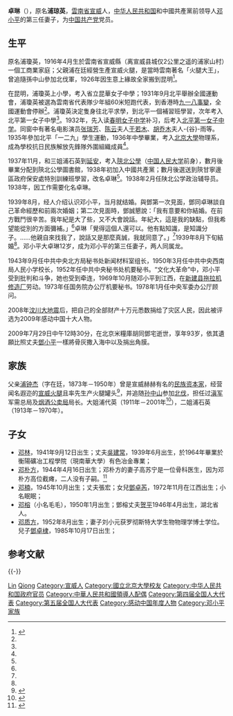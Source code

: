 {{Infobox_officeholder
| name = <span style="font-size:larger;">卓琳</span>
| image name = Madame Zhuo Lin during the Sino-American signing ceremony. - NARA - 183287 (cropped).tif
| width =  200px
| now =
| period = 
| now2 = 
| period2 = 
| Sex = 女
| different name =
| party = {{中国共产党|22px}}
| Native place = [[云南|云南]][[宣威|宣威]]
| date of birth = {{birth date|1916|4|6}}
| place of birth = {{CHN-1912}}[[云南省_(中华民國)|云南省]][[宣威市|宣威縣]]
| date of death = {{death date and age|2009|7|29|1916|4|6}}
| place of death = {{CHN}}[[北京市|北京市]]
| spouse = [[邓小平|邓小平]]
| relatives = 
| educate = 
*[[北京大学|北京大学]]物理系 (未毕业)
*[[陕北公学|陕北公学]] ([[中国人民大学|中国人民大学]]前身)
| past =*1938年2月，陕北公学政治辅导员
*1943年9月，中共中央北方局秘书处新闻材料室组长
*1950年3月，中共中央西南局人民小学校长
*1952年，中共中央秘书处机要秘书
*1969年10月，随邓小平到江西省新建县拖拉机修造厂劳动
*1973年，[[国务院办公厅|国务院办公厅]]机要秘书
*1978年1月，[[中央军委办公厅|中央军委办公厅]]顾问
*第四、五届全国人大代表
*1988年被授予中国人民解放军独立功勋荣誉章。
| work =
}}

'''卓琳'''（{{bd|1916年|4月6日|2009年|7月29日|catIdx=Pu浦}}），原名'''浦琼英'''，[[云南省_(中華民國)|雲南省]][[宣威|宣威]]人，[[中华人民共和国|中华人民共和国]]和中國共產黨前领导人[[邓小平|邓小平]]的第三任妻子，为[[中国共产党|中国共产党]]党员。

== 生平 ==
原名浦瓊英，1916年4月生於雲南省宣威縣（离宣威县城仅2公里之遥的浦家山村）一個工商業家庭；父親浦在廷經營生產宣威火腿，是當時雲南著名「火腿大王」，曾追隨孫中山參加北伐軍，1926年因生意上緣故全家搬到昆明<ref name="d1">{{cite book |editors=[[中共中央文獻研究室|中共中央文獻研究室]]編，[[楊勝群|楊勝群]]主編，劉金田副主編 |title=《[[鄧小平傳|鄧小平傳]]（1904-1974）》上卷 |year=2014 |location=香港 |publisher=中和出版 |isbn=978-988-8284-56-6 |edition=香港第一版 }}</ref>{{rp|356}}。

在昆明，浦瓊英上小學，考入省立昆華女子中學；1931年9月北平舉辦全國運動會，浦瓊英被選為雲南省代表隊少年組60米短跑代表，到香港時[[九一八事變|九一八事變]]，全國運動會停辦<ref name="d1"/>{{rp|356}}。浦瓊英決定隻身往北平求學，到北平一個補習班學習，次年考入北平第一女子中學<ref name="d1"/>{{rp|356-357}}。1932年，先入读[[春明女子中学|春明女子中学]]补习，后考入[[北平第一女子中学|北平第一女子中学]]。同窗中有著名电影演员[[张瑞芳|张瑞芳]]、[[陈云|陈云]]夫人[[于若木|于若木]]、[[胡乔木|胡乔木]]夫人-{谷}-雨等。1935年參加北平「一二九」學生運動，1936年中學畢業，考入[[北京大學|北京大學]]物理系，成為學校抗日民族解放先鋒隊外圍組織成員<ref name="d1"/>{{rp|357}}。

1937年11月，和三姐浦石英到[[延安|延安]]，考入[[陝北公學|陝北公學]]（[[中国人民大学|中国人民大学]]前身），數月後畢業分配到陝北公學圖書館，1938年初加入中國共產黨；數月後選送到陝甘寧邊區政府保安處特別訓練班學習，改名卓琳<ref name="d1"/>{{rp|357}}。1938年2月任陕北公学政治辅导员。1938年，因工作需要化名卓琳。

1939年8月，经人介绍认识邓小平，当月就结婚。與鄧第一次見面，鄧同卓琳談自己革命經歷和前兩次婚姻；第二次見面時，鄧誠懇說：「我有意要和你結婚。在前方戰鬥很辛苦。我年紀是大了些，又不大會說話。年紀大，這是我的缺點，但我希望能從別的方面彌補。」<ref name="d1"/>{{rp|357}}卓琳「覺得這個人還可以。他有點知識，是知識分子。……他親自來找我了，說話又是那麼真誠，我就同意了。」<ref name="d1"/>{{rp|357-358}}1939年8月下旬結婚<ref name="d1"/>{{rp|358}}。邓小平大卓琳12岁，成为邓小平的第三任妻子，两人同属龙。

1943年9月任中共中央北方局秘书处新闻材料室组长，1950年3月任中共中央西南局人民小学校长，1952年任中共中央秘书处机要秘书。“文化大革命”中，邓小平受到批判和斗争，她也受到牵连，1969年10月随邓小平到江西，在[[新建县拖拉机修造厂|新建县拖拉机修造厂]]劳动。1973年任国务院办公厅机要秘书。1978年1月任中央军委办公厅顾问。

2008年[[汶川大地震|汶川大地震]]后，把自己的全部财产十万元悉数捐给了灾区人民，因此被评选为2009年感动中国十大人物。

2009年7月29日中午12時30分，在北京米糧庫胡同鄧宅逝世，享年93岁，依其遺願比照丈夫[[鄧小平|鄧小平]]一樣將骨灰撒入海中以及捐出角膜。

== 家族 ==
父亲[[浦钟杰|浦钟杰]]（字在廷，1873年－1950年）曾是宣威赫赫有名的[[民族资本家|民族资本家]]，经营闻名遐迩的[[宣威火腿|宣威火腿]]且率先生产火腿罐头<ref>{{cite web|url=http://www.ynda.yn.gov.cn/ynjy/jgqhdynsh/201610/t20161014_443598.html|title=饮和食德 香飘万家——中华老字号德和食品有限公司的前世今身|publisher=云南省档案局|author=和丽琨|date=2013-07-18|accessdate=2021-03-26}}</ref>，并追随[[孙中山|孙中山]]参加[[國民革命軍北伐|北伐]]，担任过[[滇军|滇军]]军需总局及[[烟酒公卖局|烟酒公卖局]]局长。大姐浦代英（1911年－2001年<ref>{{cite web|url=http://kib.cas.cn/gkjj/lrld/ljfszfsj/201608/t20160829_4656252.html|title=浦代英|publisher=[[中国科学院昆明植物研究所|中国科学院昆明植物研究所]]|accessdate=2021-03-26|archive-date=2020-05-24|archive-url=https://web.archive.org/web/20200524144404/http://www.kib.cas.cn/gkjj/lrld/ljfszfsj/201608/t20160829_4656252.html|dead-url=no}}</ref>），二姐浦石英（1913年－1970年）。

== 子女 ==
* [[邓林|邓林]]，1941年9月12日出生；丈夫[[吳建常|吳建常]]，1939年6月出生，於1964年畢業於衡陽礦冶工程學院（現南華大學）有色冶金專業；
* [[邓朴方|邓朴方]]，1944年4月16日出生；邓朴方的妻子高苏宁是一位骨科医生，因为邓朴方高位截瘫，二人没有子嗣。<ref>{{Cite web |url=http://news.sina.com.cn/c/2004-08-22/13513462538s.shtml |title=鄧家現狀 |access-date=2017-06-21 |archive-date=2021-06-20 |archive-url=https://web.archive.org/web/20210620135227/https://news.sina.com.cn/c/2004-08-22/13513462538s.shtml }}</ref>
* [[邓楠|邓楠]]，1945年10月出生；丈夫張宏；女兒[[鄧卓芮|鄧卓芮]]，1972年11月在江西出生；小名眠眠；
* [[邓榕|邓榕]]（小名毛毛），1950年1月出生；鄧榕丈夫[[贺平|贺平]]1946年4月出生，湖北省人。
* [[邓质方|邓质方]]，1952年8月出生；妻子刘小元获罗彻斯特大学生物物理学博士学位。兒子[[鄧卓棣|鄧卓棣]]，1985年10月17日出生；

== 参考文献 ==
{{Reflist}}

{{-}}
{{start box}}
{{s-hon}}
{{s-before|[[韩芝俊|韩芝俊]]|[[华国锋|华国锋]]夫人}}
{{s-title|[[中华人民共和国最高领导人|中华人民共和国最高领导人]]夫人|[[邓小平|邓小平]]夫人<br />1978年12月—1989年11月}}
{{s-after|[[王冶坪|王冶坪]]|[[江泽民|江泽民]]夫人}}
{{end box}}

{{中华人民共和国最高领导人夫人}}
{{邓小平家系}}
{{感動中國}}
{{Yunnan topics}}

{{Authority control}}
{{DEFAULTSORT:Zhuo卓}}
[[Category:卓姓|Lin]]
[[Category:浦姓|Qiong]]
[[Category:宣威人|Category:宣威人]]
[[Category:國立北京大學校友|Category:國立北京大學校友]]
[[Category:中华人民共和国政府官员|Category:中华人民共和国政府官员]]
[[Category:中華人民共和國領導人配偶|Category:中華人民共和國領導人配偶]]
[[Category:第四届全国人大代表|Category:第四届全国人大代表]]
[[Category:第五届全国人大代表|Category:第五届全国人大代表]]
[[Category:感动中国年度人物|Category:感动中国年度人物]]
[[Category:邓小平家族|Category:邓小平家族]]